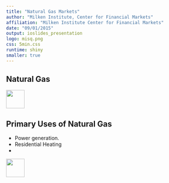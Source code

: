 ```yaml
---
title: "Natural Gas Markets"
author: "Milken Institute, Center for Financial Markets"
affiliation: "Milken Institute Center for Financial Markets"
date: "09/01/2015"
output: ioslides_presentation
logo: misq.png
css: 5min.css
runtime: shiny
smaller: true
---
```


## Natural Gas



<div class="MIfooter"><img src="mi.png" style="height:50px;"></div> 

## Primary Uses of Natural Gas

-  Power generation.
-  Residential Heating
-  



<div class="MIfooter"><img src="mi.png" style="height:50px;"></div> 
